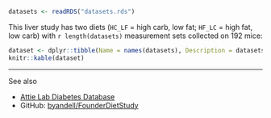 ```r
datasets <- readRDS("datasets.rds")
```

This liver study has two diets (`HC_LF` = high carb, low fat; `HF_LC` = high fat, low carb) with
`r length(datasets)` measurement sets collected on 192 mice:
  
```r
dataset <- dplyr::tibble(Name = names(datasets), Description = datasets)
knitr::kable(dataset)
```

<hr>
See also

- [Attie Lab Diabetes Database](http://diabetes.wisc.edu/)
- GitHub: [byandell/FounderDietStudy](https://github.com/byandell/FounderDietStudy)
